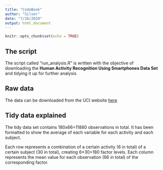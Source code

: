 ```yaml
---
title: "CodeBook"
author: "Silver"
date: "7/26/2020"
output: html_document
---
```


```r
knitr::opts_chunk$set(echo = TRUE)
```

## The script

The script called "run_analysis.R" is written with the objective of downloading the **Human Activity Recognition Using Smartphones Data Set** and tidying it up for further analysis

## Raw data

The data can be downloaded from the UCI website [here](http://archive.ics.uci.edu/ml/datasets/Human+Activity+Recognition+Using+Smartphones)

## Tidy data explained

The tidy data set contains 180x66=11880 observations in total. It has been formatted to show the average of each variable for each activity and each subject.

Each row represents a combination of a certain activity (6 in total) of a certain subject (30 in total), creating 6*30=180 factor levels.
Each column represents the mean value for each observation (66 in total) of the corresponding factor.
